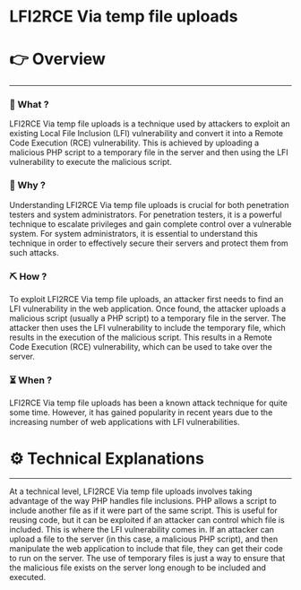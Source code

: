 # LFI2RCE Via temp file uploads


# 👉 Overview

---

### 👀 What ?

LFI2RCE Via temp file uploads is a technique used by attackers to exploit an existing Local File Inclusion (LFI) vulnerability and convert it into a Remote Code Execution (RCE) vulnerability. This is achieved by uploading a malicious PHP script to a temporary file in the server and then using the LFI vulnerability to execute the malicious script.


### 🧐 Why ?

Understanding LFI2RCE Via temp file uploads is crucial for both penetration testers and system administrators. For penetration testers, it is a powerful technique to escalate privileges and gain complete control over a vulnerable system. For system administrators, it is essential to understand this technique in order to effectively secure their servers and protect them from such attacks.


### ⛏️ How ?

To exploit LFI2RCE Via temp file uploads, an attacker first needs to find an LFI vulnerability in the web application. Once found, the attacker uploads a malicious script (usually a PHP script) to a temporary file in the server. The attacker then uses the LFI vulnerability to include the temporary file, which results in the execution of the malicious script. This results in a Remote Code Execution (RCE) vulnerability, which can be used to take over the server.


### ⏳ When ?

LFI2RCE Via temp file uploads has been a known attack technique for quite some time. However, it has gained popularity in recent years due to the increasing number of web applications with LFI vulnerabilities.


# ⚙️ Technical Explanations

---

At a technical level, LFI2RCE Via temp file uploads involves taking advantage of the way PHP handles file inclusions. PHP allows a script to include another file as if it were part of the same script. This is useful for reusing code, but it can be exploited if an attacker can control which file is included. This is where the LFI vulnerability comes in. If an attacker can upload a file to the server (in this case, a malicious PHP script), and then manipulate the web application to include that file, they can get their code to run on the server. The use of temporary files is just a way to ensure that the malicious file exists on the server long enough to be included and executed.
